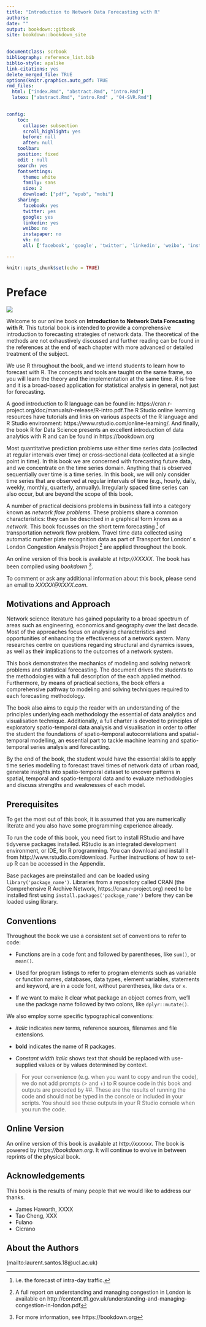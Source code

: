 ---
title: "Introduction to Network Data Forecasting with R"
authors: 
date: ""
output: bookdown::gitbook
site: bookdown::bookdown_site

    
documentclass: scrbook
bibliography: reference_list.bib
biblio-style: apalike
link-citations: yes
delete_merged_file: TRUE
options(knitr.graphics.auto_pdf: TRUE
rmd_files:
  html: ["index.Rmd", "abstract.Rmd", "intro.Rmd"]
  latex: ["abstract.Rmd", "intro.Rmd" , "04-SVR.Rmd"]
  

config:
    toc:
      collapse: subsection
      scroll_highlight: yes
      before: null
      after: null
    toolbar:
    position: fixed
    edit : null
    search: yes
    fontsettings:
      theme: white
      family: sans
      size: 2
      download: ["pdf", "epub", "mobi"]
    sharing:
      facebook: yes
      twitter: yes
      google: yes
      linkedin: yes
      weibo: no
      instapaper: no
      vk: no
      all: ['facebook', 'google', 'twitter', 'linkedin', 'weibo', 'instapaper']

---

```{r setup, include=FALSE}
knitr::opts_chunk$set(echo = TRUE)
```


# Preface {-}


![](C:/Users/Laurent/Documents/R/win-library/3.5/Bookmark/book/Images/networks.png)

Welcome to our online book on **Introduction to Network Data Forecasting with R**.
This tutorial book is intended to provide a comprehensive introduction to forecasting strategies of network data. The theoretical of the methods are not exhaustively discussed and further reading can be found in the references at the end of each chapter with more advanced or detailed treatment of the subject.


We use R throughout the book, and we intend students to learn how to forecast with R. The concepts and tools are taught on the same frame, so you will learn the theory and the implementation at the same time. R is free and it is a broad-based application for statistical analysis in general, not just for forecasting. 


A good introduction to R language can be found in: https://cran.r-project.org/doc/manuals/r-release/R-intro.pdf.The R Studio online learning resources have tutorials and links on various aspects of the R language and R Studio environment: https://www.rstudio.com/online-learning/. And finally, the book R for Data Science presents an excellent introduction of data analytics with R and can be found in https://bookdown.org

Most quantitative prediction problems use either time series data (collected at regular intervals over time) or cross-sectional data (collected at a single point in time). In this book we are concerned with forecasting future data, and we concentrate on the time series domain. Anything that is observed sequentially over time is a time series. In this book, we will only consider time series that are observed at regular intervals of time (e.g., hourly, daily, weekly, monthly, quarterly, annually). Irregularly spaced time series can also occur, but are beyond the scope of this book.

A number of practical decisions problems in business fall into a category known as *network flow problems*. These problems share a common characteristics: they can be described in a graphical form knows as a *network*. This book focusses on the short term forecasting ^[i.e. the forecast of intra-day traffic.] of transportation network flow problem. Travel time data collected using automatic number plate recognition data as part of Transport for London’ s London Congestion Analysis Project ^[A full report on understanding and managing congestion in London is available on http://content.tfl.gov.uk/understanding-and-managing-congestion-in-london.pdf] are applied throughout the book.  


An online version of this book is available at *http://XXXXX*. The book has been compiled using *bookdown* ^[For more information, see https://bookdown.org].


To comment or ask any additional information about this book, please send an email to *XXXXX@XXXX.com*.


## Motivations and Approach {-}

Network science literature has gained popularity to a broad spectrum of areas such as engineering, economics and geography over the last decade. Most of the approaches focus on analysing characteristics and opportunities of enhancing the effectiveness of a network system. Many researches centre on questions regarding structural and dynamics issues, as well as their implications to the outcomes of a network system.

This book demonstrates the mechanics of modeling and solving   network problems and statistical forecasting. The document drives the students to the methodologies with a full description of the each applied method. Furthermore, by means of practical sections, the book offers a comprehensive pathway to modeling and solving techniques required to each forecasting methodology.  

The book also aims to equip the reader with an understanding of the principles underlying each methodology the essential of  data analytics and visualisation technique. Additionally, a full charter is devoted to principles of exploratory spatio-temporal data analysis and visualisation in order to offer the student the foundations of spatio-temporal autocorrelations and spatial-temporal modelling, an essential part to tackle machine learning and spatio-temporal series analysis and forecasting. 

By the end of the book, the student would have the essential skills to apply time series modelling to forecast travel times of network data of urban road, generate insights into spatio-temporal dataset to uncover patterns in spatial, temporal and spatio-temporal data and to evaluate methodologies and discuss strengths and weaknesses of each model.

   

## Prerequisites{-}

To get the most out of this book, it is assumed that you are numerically literate and you also have some programming experience already. 

To run the code of this book, you need fisrt to install RStudio and have tidyverse packages installed. RStudio is an integrated development environment, or IDE, for R programming. You can download and install it from http://www.rstudio.com/download. Further instructions of how to set-up R can be accessed in the Appendix.

Base packages are preinstalled and can be loaded using 
`library('package_name')`. Libraries from a repository called CRAN (the Comprehensive R Archive Network, https://cran.r-project.org) need to be installed first using `install.packages('package_name')` before they can be loaded using library. 

## Conventions {-}

Throughout the book we use a consistent set of conventions to refer to code:

+ Functions are in a code font and followed by parentheses, like `sum()`, or `mean()`.

+ Used for program listings to refer to program elements such as variable or function names, databases, data types, element variables, statements and keyword, are in a code font, without parentheses, like `data` or `x`.

+ If we want to make it clear what package an object comes from, we’ll use the package name followed by two colons, like `dplyr::mutate()`.


We also employ some specific typographical conventions:

+ *italic*  indicates new terms, reference sources, filenames and file extensions.

+ **bold**  indicates the name of R packages.

+ *Constant width italic* shows text that should be replaced with use-supplied values or by values determined by context.

>
For your convenience (e.g. when you want to copy and run the code), we do not add prompts (> and +) to R source code in this book and outputs are preceded by ##. These are the results of running the code and should not be typed in the console or included in your scripts. You should see these outputs in your R Studio console when you run the code.

## Online Version

An online version of this book is available at *http://xxxxxx*. The book is powered by *https://bookdown.org*. It will continue to evolve in between reprints of the physical book.


## Acknowledgements {-}

This book is the results of many people that we would like to address our thanks.

* James Haworth, XXXX
* Tao Cheng, XXX
* Fulano
* Cicrano



## About the Authors {-}          

(mailto:laurent.santos.18@ucl.ac.uk)
